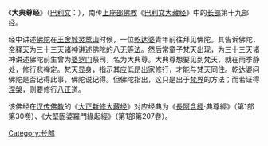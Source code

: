 {{unreferenced|time=2017-07-30T06:54:13+00:00}}
{{佛教}}
《'''大典尊经'''》（[[巴利文|巴利文]]：{{lang|ISAT|Mahagovinda Sutta}}），南传[[上座部佛教|上座部佛教]]《[[巴利文大藏经|巴利文大藏经]]》中的[[長部_(佛經)|长部]]第十九部经。

经中讲述[[佛陀|佛陀]]在[[王舍城|王舍城]][[灵鹫山|灵鹫山]]时候，一位[[乾达婆|乾达婆]]青年前往拜见佛陀。其告诉佛陀，[[帝释天|帝释天]]为三十三天诸神讲述佛陀的八[[无等法|无等法]]。然后常童子梵天出现，为三十三天诸神讲述佛陀前生曾为[[婆罗门|婆罗门]]祭司，名为大典尊。大典尊想要见到梵天，就在雨季静处，修行悲禅定。梵天显身，指示其应低昂出家修行，才能与梵天同住。乾达婆问佛陀是否记得此事，佛陀说记得。但佛陀指出，这只是出于[[梵界|梵界]]的方法；而若证得[[涅槃|涅槃]]，则要修行[[八正道|八正道]]。

该佛经在[[汉传佛教|汉传佛教]]的《[[大正新修大藏经|大正新修大藏经]]》对应经典为《[[長阿含經|長阿含經]]·典尊經》（第1部第30卷）、《大堅固婆羅門緣起經》（第1部第207卷）。

{{Pali-D}}
{{China-buddhism-book-ahan}}
{{佛教小作品}}
[[Category:长部|Category:长部]]